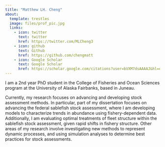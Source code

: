 ```yaml
---
title: "Matthew LH. Cheng"
about:
  template: trestles
  image: files/prof_pic.jpg
  links:
    - icon: twitter
      text: twitter
      href: https://twitter.com/MLCheng3
    - icon: github
      text: Github
      href: https://github.com/chengmatt
    - icon: Google Scholar
      text: Google Scholar
      href: https://scholar.google.com/citations?user=bVXM7dsAAAAJ&hl=en 
---
```



I am a 2nd year PhD student in the College of Fisheries and Ocean Sciences program at the University of Alaska Fairbanks, based in Juneau. 


Currently, my research focuses on advancing and developing stock assessment methods. In particular, part of my dissertation focuses on advancing the federal sablefish stock assessment, where I am developing models to characterize trends in abundance using fishery-dependent data. Additionally, I am evaluating optimal treatments of fleet structure within the sablefish stock assessment, given rapid shifts in fishery structure. Other areas of my research involve investigating new methods to represent dynamic processes, and using simulation analyses to determine best practices for stock assessments.